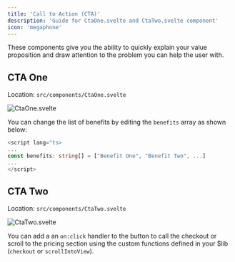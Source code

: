 ```yaml
---
title: 'Call to Action (CTA)'
description: 'Guide for CtaOne.svelte and CtaTwo.svelte component'
icon: 'megaphone'
---
```


These components give you the ability to quickly explain your value proposition and draw attention to the problem you can help the user with.

## CTA One

Location: `src/components/CtaOne.svelte`

![CtaOne.svelte](/images/CtaOne.png)

You can change the list of benefits by editing the `benefits` array as shown below:
```typescript CtaOne.svelte
<script lang="ts>
...
const benefits: string[] = ["Benefit One", "Benefit Two", ...]
...
</script>
```

## CTA Two

Location: `src/components/CtaTwo.svelte`

![CtaTwo.svelte](/images/CtaTwo.png)

You can add a an `on:click` handler to the button to call the checkout or scroll to the pricing section using the custom functions defined in your $lib (`checkout` or `scrollIntoView`).